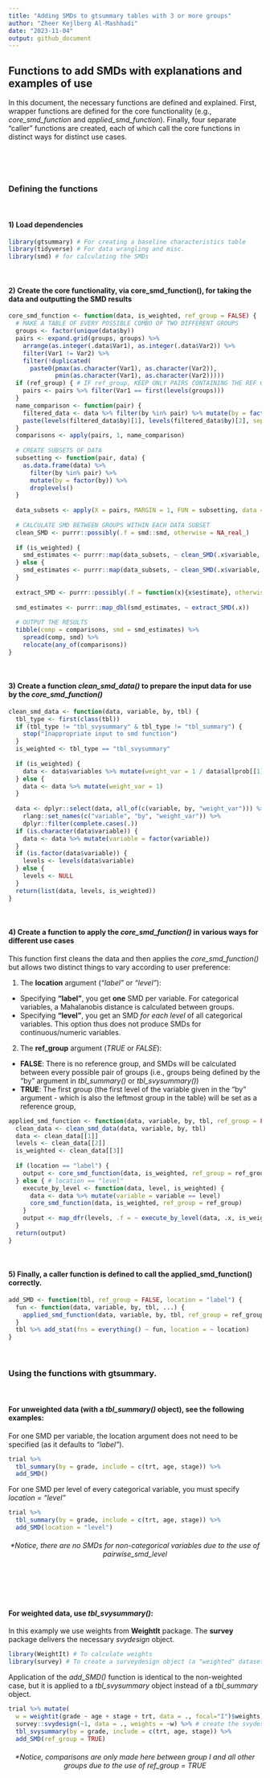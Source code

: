 ```yaml
---
title: "Adding SMDs to gtsummary tables with 3 or more groups"
author: "Zheer Kejlberg Al-Mashhadi"
date: "2023-11-04"
output: github_document
---
```


## Functions to add SMDs with explanations and examples of use

In this document, the necessary functions are defined and explained.
First, wrapper functions are defined for the core functionality (e.g., *core_smd_function* and *applied_smd_function*). Finally, four separate "caller" functions are created, each of which call the core functions in distinct ways for distinct use cases.
  
<br>
  
<br>
  
### Defining the functions
  
<br>
  
#### 1) Load dependencies

```r

library(gtsummary) # For creating a baseline characteristics table
library(tidyverse) # For data wrangling and misc.
library(smd) # for calculating the SMDs

```

<br>
  
#### 2) Create the core functionality, via **core_smd_function()**, for taking the data and outputting the SMD results

```r

core_smd_function <- function(data, is_weighted, ref_group = FALSE) {
  # MAKE A TABLE OF EVERY POSSIBLE COMBO OF TWO DIFFERENT GROUPS
  groups <- factor(unique(data$by))
  pairs <- expand.grid(groups, groups) %>%
    arrange(as.integer(.data$Var1), as.integer(.data$Var2)) %>% 
    filter(Var1 != Var2) %>%
    filter(!duplicated(
      paste0(pmax(as.character(Var1), as.character(Var2)), 
             pmin(as.character(Var1), as.character(Var2)))))
  if (ref_group) { # IF ref_group, KEEP ONLY PAIRS CONTAINING THE REF GROUP
    pairs <- pairs %>% filter(Var1 == first(levels(groups)))
  }
  name_comparison <- function(pair) {
    filtered_data <- data %>% filter(by %in% pair) %>% mutate(by = factor(by))
    paste(levels(filtered_data$by)[1], levels(filtered_data$by)[2], sep = " vs. ")
  }
  comparisons <- apply(pairs, 1, name_comparison)
  
  # CREATE SUBSETS OF DATA
  subsetting <- function(pair, data) {
    as.data.frame(data) %>%
      filter(by %in% pair) %>%
      mutate(by = factor(by)) %>%
      droplevels()
  }
  
  data_subsets <- apply(X = pairs, MARGIN = 1, FUN = subsetting, data = data)
  
  # CALCULATE SMD BETWEEN GROUPS WITHIN EACH DATA SUBSET
  clean_SMD <- purrr::possibly(.f = smd::smd, otherwise = NA_real_) 
  
  if (is_weighted) { 
    smd_estimates <- purrr::map(data_subsets, ~ clean_SMD(.x$variable, .x$by, .x$weight_var))
  } else {
    smd_estimates <- purrr::map(data_subsets, ~ clean_SMD(.x$variable, .x$by)) 
  }
  
  extract_SMD <- purrr::possibly(.f = function(x){x$estimate}, otherwise = NA_real_)
  
  smd_estimates <- purrr::map_dbl(smd_estimates, ~ extract_SMD(.x))
  
  # OUTPUT THE RESULTS
  tibble(comp = comparisons, smd = smd_estimates) %>%
    spread(comp, smd) %>%
    relocate(any_of(comparisons))
}

```

<br>
  
#### 3) Create a function *clean_smd_data()* to prepare the input data for use by the *core_smd_function()*

```r

clean_smd_data <- function(data, variable, by, tbl) {
  tbl_type <- first(class(tbl))
  if (tbl_type != "tbl_svysummary" & tbl_type != "tbl_summary") {
    stop("Inappropriate input to smd function")
  }
  is_weighted <- tbl_type == "tbl_svysummary"
  
  if (is_weighted) {
    data <- data$variables %>% mutate(weight_var = 1 / data$allprob[[1]])
  } else {
    data <- data %>% mutate(weight_var = 1)
  }
  
  data <- dplyr::select(data, all_of(c(variable, by, "weight_var"))) %>%
    rlang::set_names(c("variable", "by", "weight_var")) %>%
    dplyr::filter(complete.cases(.))
  if (is.character(data$variable)) {
    data <- data %>% mutate(variable = factor(variable))
  }
  if (is.factor(data$variable)) {
    levels <- levels(data$variable)
  } else {
    levels <- NULL
  }
  return(list(data, levels, is_weighted))
}

```
  
<br>
  

#### 4) Create a function to apply the *core_smd_function()* in various ways for different use cases

This function first cleans the data and then applies the *core_smd_function()* but allows two distinct things to vary according to user preference:

1) The **location** argument (*"label"* or *"level"*):
- Specifying **"label"**, you get **one** SMD per variable. For categorical variables, a Mahalanobis distance is calculated between groups.
- Specifying **"level"**, you get an SMD *for each level* of all categorical variables. This option thus does not produce SMDs for continuous/numeric variables.
\
2) The **ref_group** argument (*TRUE* or *FALSE*):
- **FALSE**: There is no reference group, and SMDs will be calculated between every possible pair of groups (i.e., groups being defined by the "by" argument in *tbl_summary()* or *tbl_svysummary()*)
- **TRUE**: The first group (the first level of the variable given in the "by" argument - which is also the leftmost group in the table) will be set as a reference group, 

```r

applied_smd_function <- function(data, variable, by, tbl, ref_group = FALSE, location = "label") {
  clean_data <- clean_smd_data(data, variable, by, tbl)
  data <- clean_data[[1]]
  levels <- clean_data[[2]]
  is_weighted <- clean_data[[3]]
  
  if (location == "label") {
    output <- core_smd_function(data, is_weighted, ref_group = ref_group)
  } else { # location == "level"
    execute_by_level <- function(data, level, is_weighted) {
      data <- data %>% mutate(variable = variable == level)
      core_smd_function(data, is_weighted, ref_group = ref_group)
    }
    output <- map_dfr(levels, .f = ~ execute_by_level(data, .x, is_weighted))
  }
  return(output)
}

```
  
<br>
  

#### 5) Finally, a caller function is defined to call the **applied_smd_function()** correctly.

```r

add_SMD <- function(tbl, ref_group = FALSE, location = "label") {
  fun <- function(data, variable, by, tbl, ...) {
    applied_smd_function(data, variable, by, tbl, ref_group = ref_group, location = location)
  }
  tbl %>% add_stat(fns = everything() ~ fun, location = ~ location)
}

```

    
<br>
  

### Using the functions with gtsummary.
  
<br>
  
#### For unweighted data (with a *tbl_summary()* object), see the following examples:

For one SMD per variable, the location argument does not need to be specified (as it defaults to *"label"*).
```r
trial %>% 
  tbl_summary(by = grade, include = c(trt, age, stage)) %>%
  add_SMD()
```

For one SMD per level of every categorical variable, you must specify *location = "level"*
```r
trial %>% 
  tbl_summary(by = grade, include = c(trt, age, stage)) %>%
  add_SMD(location = "level")
```
<center>
###### \*Notice, there are no SMDs for non-categorical variables due to the use of *pairwise_smd_level*
</center>
\
  
<br>
  
#### For weighted data, use *tbl_svysummary()*:

In this examply we use weights from **WeightIt** package. The **survey** package delivers the necessary *svydesign* object.
```r

library(WeightIt) # To calculate weights
library(survey) # To create a surveydesign object (a "weighted" dataset)
```

Application of the *add_SMD()* function is identical to the non-weighted case, but it is applied to a *tbl_svysummary* object instead of a *tbl_summary* object.
```r
trial %>% mutate(
  w = weightit(grade ~ age + stage + trt, data = ., focal="I")$weights) %>% # create ATT weights
  survey::svydesign(~1, data = ., weights = ~w) %>% # create the svydesign object
  tbl_svysummary(by = grade, include = c(trt, age, stage)) %>%
  add_SMD(ref_group = TRUE)

```
<center>
###### \*Notice, comparisons are only made here between *group I* and all other groups due to the use of *ref_group = TRUE*
</center>